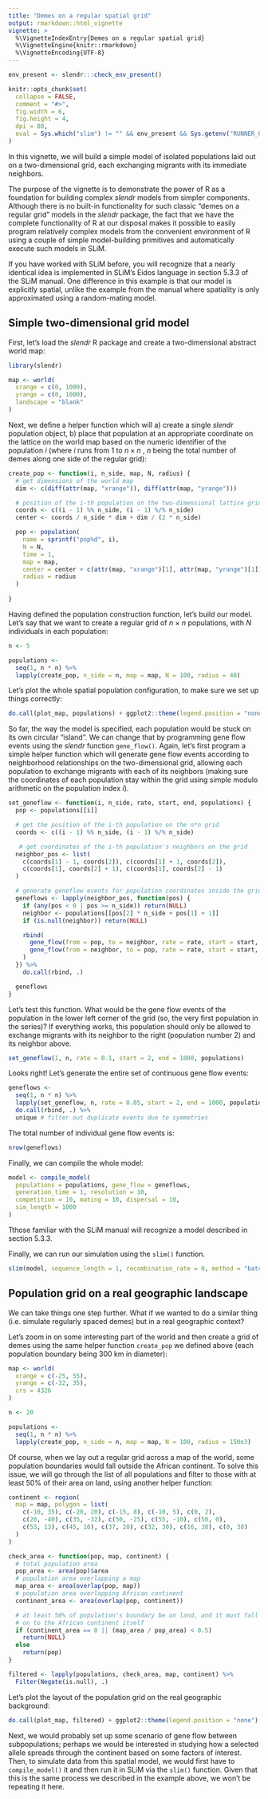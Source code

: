 ```yaml
---
title: "Demes on a regular spatial grid"
output: rmarkdown::html_vignette
vignette: >
  %\VignetteIndexEntry{Demes on a regular spatial grid}
  %\VignetteEngine{knitr::rmarkdown}
  %\VignetteEncoding{UTF-8}
---
```


```r
env_present <- slendr:::check_env_present()

knitr::opts_chunk$set(
  collapse = FALSE,
  comment = "#>",
  fig.width = 6,
  fig.height = 4,
  dpi = 80,
  eval = Sys.which("slim") != "" && env_present && Sys.getenv("RUNNER_OS") != "macOS"
)
```

In this vignette, we will build a simple model of isolated populations laid out on a two-dimensional grid, each exchanging migrants with its immediate neighbors.

The purpose of the vignette is to demonstrate the power of R as a foundation for building complex *slendr* models from simpler components. Although there is no built-in functionality for such classic "demes on a regular grid" models in the *slendr* package, the fact that we have the complete functionality of R at our disposal makes it possible to easily program relatively complex models from the convenient environment of R using a couple of simple model-building primitives and automatically execute such models in SLiM.

If you have worked with SLiM before, you will recognize that a nearly identical idea is implemented in SLiM's Eidos language in section 5.3.3 of the SLiM manual. One difference in this example is that our model is explicitly spatial, unlike the example from the manual where spatiality is only approximated using a random-mating model.

## Simple two-dimensional grid model

First, let's load the *slendr* R package and create a two-dimensional abstract world map:

```r
library(slendr)
```

```r
map <- world(
  xrange = c(0, 1000),
  yrange = c(0, 1000),
  landscape = "blank"
)
```

Next, we define a helper function which will a) create a single *slendr* population object, b) place that population at an appropriate coordinate on the lattice on the world map based on the numeric identifier of the population *i* (where *i* runs from 1 to $n \times n$ , *n* being the total number of demes along one side of the regular grid):

```r
create_pop <- function(i, n_side, map, N, radius) {
  # get dimensions of the world map
  dim <- c(diff(attr(map, "xrange")), diff(attr(map, "yrange")))

  # position of the i-th population on the two-dimensional lattice grid
  coords <- c((i - 1) %% n_side, (i - 1) %/% n_side)
  center <- coords / n_side * dim + dim / (2 * n_side)

  pop <- population(
    name = sprintf("pop%d", i),
    N = N,
    time = 1,
    map = map,
    center = center + c(attr(map, "xrange")[1], attr(map, "yrange")[1]),
    radius = radius
  )
  
}
```

Having defined the population construction function, let's build our model. Let's say that we want to create a regular grid of *n* × *n* populations, with *N* individuals in each population:

```r
n <- 5

populations <-
  seq(1, n * n) %>%
  lapply(create_pop, n_side = n, map = map, N = 100, radius = 40)
```

Let's plot the whole spatial population configuration, to make sure we set up things correctly:

```r
do.call(plot_map, populations) + ggplot2::theme(legend.position = "none")
```

So far, the way the model is specified, each population would be stuck on its own circular "island". We can change that by programming gene flow events using the *slendr* function `gene_flow()`. Again, let's first program a simple helper function which will generate gene flow events according to neighborhood relationships on the two-dimensional grid, allowing each population to exchange migrants with each of its neighbors (making sure the coordinates of each population stay within the grid using simple modulo arithmetic on the population index *i*).

```r
set_geneflow <- function(i, n_side, rate, start, end, populations) {
  pop <- populations[[i]]

  # get the position of the i-th population on the n*n grid
  coords <- c((i - 1) %% n_side, (i - 1) %/% n_side)

   # get coordinates of the i-th population's neighbors on the grid
  neighbor_pos <- list(
    c(coords[1] - 1, coords[2]), c(coords[1] + 1, coords[2]),
    c(coords[1], coords[2] + 1), c(coords[1], coords[2] - 1)
  )

  # generate geneflow events for population coordinates inside the grid
  geneflows <- lapply(neighbor_pos, function(pos) {
    if (any(pos < 0 | pos >= n_side)) return(NULL)
    neighbor <- populations[[pos[2] * n_side + pos[1] + 1]]
    if (is.null(neighbor)) return(NULL)

    rbind(
      gene_flow(from = pop, to = neighbor, rate = rate, start = start, end = end, overlap = FALSE),
      gene_flow(from = neighbor, to = pop, rate = rate, start = start, end = end, overlap = FALSE)
    )
  }) %>%
    do.call(rbind, .)

  geneflows
}
```

Let's test this function. What would be the gene flow events of the population in the lower left corner of the grid (so, the very first population in the series)? If everything works, this population should only be allowed to exchange migrants with its neighbor to the right (population number 2) and its neighbor above.

```r
set_geneflow(1, n, rate = 0.1, start = 2, end = 1000, populations)
```

Looks right! Let's generate the entire set of continuous gene flow events:

```r
geneflows <-
  seq(1, n * n) %>%
  lapply(set_geneflow, n, rate = 0.05, start = 2, end = 1000, populations) %>%
  do.call(rbind, .) %>%
  unique # filter out duplicate events due to symmetries
```

The total number of individual gene flow events is:

```r
nrow(geneflows)
```

Finally, we can compile the whole model:

```r
model <- compile_model(
  populations = populations, gene_flow = geneflows,
  generation_time = 1, resolution = 10,
  competition = 10, mating = 10, dispersal = 10,
  sim_length = 1000
)
```

Tthose familiar with the SLiM manual will recognize a model described in section 5.3.3.

Finally, we can run our simulation using the `slim()` function.

```r
slim(model, sequence_length = 1, recombination_rate = 0, method = "batch")
```

## Population grid on a real geographic landscape

We can take things one step further. What if we wanted to do a similar thing (i.e. simulate regularly spaced demes) but in a real geographic context?

Let's zoom in on some interesting part of the world and then create a grid of demes using the same helper function `create_pop` we defined above (each population boundary being 300 km in diameter):

```r
map <- world(
  xrange = c(-25, 55),
  yrange = c(-32, 35),
  crs = 4326
)

n <- 20

populations <-
  seq(1, n * n) %>%
  lapply(create_pop, n_side = n, map = map, N = 100, radius = 150e3)
```

Of course, when we lay out a regular grid across a map of the world, some population boundaries would fall outside the African continent. To solve this issue, we will go through the list of all populations and filter to those with at least 50% of their area on land, using another helper function:

```r
continent <- region(
  map = map, polygon = list(
    c(-10, 35), c(-20, 20), c(-15, 8), c(-10, 5), c(0, 2),
    c(20, -40), c(35, -32), c(50, -25), c(55, -10), c(50, 0),
    c(53, 13), c(45, 10), c(37, 20), c(32, 30), c(16, 38), c(0, 38)
  )
)

check_area <- function(pop, map, continent) {
  # total population area
  pop_area <- area(pop)$area
  # population area overlapping a map
  map_area <- area(overlap(pop, map))
  # population area overlapping African continent
  continent_area <- area(overlap(pop, continent))

  # at least 50% of population's boundary be on land, and it must fall
  # on to the African continent itself
  if (continent_area == 0 || (map_area / pop_area) < 0.5)
    return(NULL)
  else
    return(pop)
}

filtered <- lapply(populations, check_area, map, continent) %>% 
  Filter(Negate(is.null), .)
```

Let's plot the layout of the population grid on the real geographic background:

```r
do.call(plot_map, filtered) + ggplot2::theme(legend.position = "none")
```

Next, we would probably set up some scenario of gene flow between subpopulations; perhaps we would be interested in studying how a selected allele spreads through the continent based on some factors of interest. Then, to simulate data from this spatial model, we would first have to `compile_model()` it and then run it in SLiM via the `slim()` function. Given that this is the same process we described in the example above, we won't be repeating it here.
